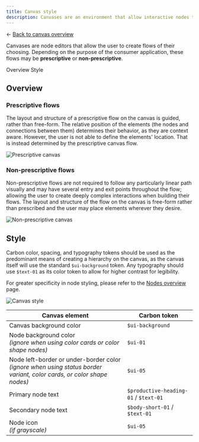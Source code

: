 ```yaml
---
title: Canvas style
description: Canvases are an environment that allow interactive nodes to connect to one another. They are often drag-and-drop interfaces but are not limited to only that definition.
---
```


<- [Back to canvas overview](https://pages.github.ibm.com/cdai-design/pal/patterns/canvas/usage)

<PageDescription>

Canvases are node editors that allow the user to create flows of their choosing. Depending on the purpose of the consumer application, these flows may be **prescriptive** or **non-prescriptive**.

</PageDescription>

<AnchorLinks>
  <AnchorLink>Overview</AnchorLink>
  <AnchorLink>Style</AnchorLink>
</AnchorLinks>

## Overview

### Prescriptive flows

The layout and structure of a prescriptive flow on the canvas is guided, rather than free-form. The relative position of the elements (the nodes and connections between them) determines their behavior, as they are context aware. However, the user is not able to define the elements' location. That is instead determined by the prescriptive canvas flow.


<Row>
  <Column colMd={8} colLg={12}>

![Prescriptive canvas](/images/prescriptiveCanvas.png)

  </Column>
</Row>

### Non-prescriptive flows

Non-prescriptive flows are not required to follow any particularly linear path visually and may have several entry and exit points throughout the flow; allowing the user to create deeply complex interactions when building their flows. The layout and structure of the flow on the canvas is free-form rather than prescribed and the user may place elements wherever they desire.

<Row>
  <Column colMd={8} colLg={12}>

![Non-prescriptive canvas](/images/non-prescriptiveCanvas.png)

  </Column>
</Row>


## Style

Carbon color, spacing, and typography tokens should be used as the predominant means of creating a hierarchy on the canvas, as the canvas itself will use the standard `$ui-background` token. Any typography should use `$text-01` as its color token to allow for higher contrast for legibility.

For greater specificity in node styling, please refer to the [Nodes overview](nodes/nodes-overview) page.

<Row>
  <Column colMd={8} colLg={8}>

![Canvas style](/images/canvasStyle.png)

  </Column>
</Row>

 |   Canvas element      |      Carbon token     |  
| ------------- | ----------- | 
| Canvas background color     | `$ui-background` | 
| Node background color<br />_(ignore when using color cards or color shape nodes)_    | `$ui-01` | 
| Node left-border or under-border color <br /> _(ignore when using status border variant, color cards, or color shape nodes)_    | `$ui-05` | 
| Primary node text |   `$productive-heading-01` / `$text-01`  |   
| Secondary node text |   `$body-short-01` / `$text-01`  |  
| Node icon<br />_(if grayscale)_ |   `$ui-05`  |   
